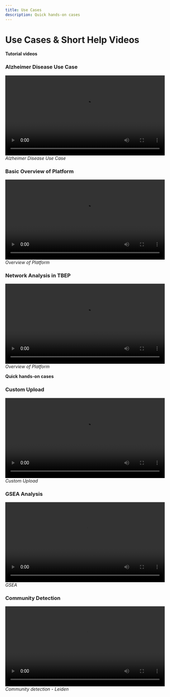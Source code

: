 ```yaml
---
title: Use Cases
description: Quick hands-on cases
---
```


# Use Cases & Short Help Videos

**Tutorial videos**

### Alzheimer Disease Use Case

<div className="mt-8 flex flex-col items-center">
      <video width="100%" controls preload='metadata' className="rounded-xl shadow-md border">
        <source src="/video/TBEP_alzheimer_use_case.mp4" type="video/mp4" />
        Your browser does not support the video tag.
      </video>
    <i>Alzheimer Disease Use Case</i>
</div>

### Basic Overview of Platform

<div className="mt-8 flex flex-col items-center">
      <video width="100%" controls preload='metadata' className="rounded-xl shadow-md border">
        <source src="/video/TBEP_intro_of_tool.mp4" type="video/mp4" />
        Your browser does not support the video tag.
      </video>
    <i>Overview of Platform</i>
</div>

### Network Analysis in TBEP

<div className="mt-8 flex flex-col items-center">
      <video width="100%" controls preload='metadata' className="rounded-xl shadow-md border">
        <source src="/video/TBEP_network_analysis.mp4" type="video/mp4" />
        Your browser does not support the video tag.
      </video>
    <i>Overview of Platform</i>
</div>

**Quick hands-on cases**

### Custom Upload

<div className="mt-8 flex flex-col items-center">
      <video width="100%" controls preload='metadata' className="rounded-xl shadow-md border">
        <source src="/video/TBEP_custom_upload.mp4" type="video/mp4" />
        Your browser does not support the video tag.
      </video>
    <i>Custom Upload</i>
</div>

### GSEA Analysis

<div className="mt-8 flex flex-col items-center">
      <video width="100%" controls preload='metadata' className="rounded-xl shadow-md border">
        <source src="/video/TBEP_GSEA_analysis.mp4" type="video/mp4" />
        Your browser does not support the video tag.
      </video>
    <i>GSEA</i>
</div>

### Community Detection

<div className="mt-8 flex flex-col items-center">
      <video width="100%" controls preload='metadata' className="rounded-xl shadow-md border">
        <source src="/video/TBEP_Leiden.mp4" type="video/mp4" />
        Your browser does not support the video tag.
      </video>
    <i>Community detection - Leiden</i>
</div>
